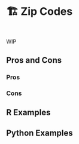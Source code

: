 # 🏗️ Zip Codes {#sec-miscellaneous-zipcodes}

::: {style="visibility: hidden; height: 0px;"}
## Zip Codes
:::

WIP

## Pros and Cons

### Pros

### Cons

## R Examples

## Python Examples

